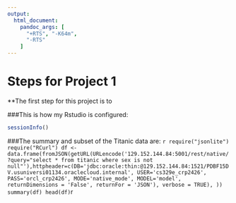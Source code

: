 ```yaml
---
output:
  html_document:
    pandoc_args: [
      "+RTS", "-K64m",
      "-RTS"
    ]
---
```

Steps for Project 1
==================

**The first step for this project is to 

###This is how my Rstudio is configured:
```r
sessionInfo()
```
    
###The summary and subset of the Titanic data are:
```r
require("jsonlite")
require("RCurl")
df <- data.frame(fromJSON(getURL(URLencode('129.152.144.84:5001/rest/native/?query="select * from titanic where sex is not null"'),httpheader=c(DB='jdbc:oracle:thin:@129.152.144.84:1521/PDBF15DV.usuniversi01134.oraclecloud.internal', USER='cs329e_crp2426', PASS='orcl_crp2426', MODE='native_mode', MODEL='model', returnDimensions = 'False', returnFor = 'JSON'), verbose = TRUE), ))
summary(df)
head(df)
```r
